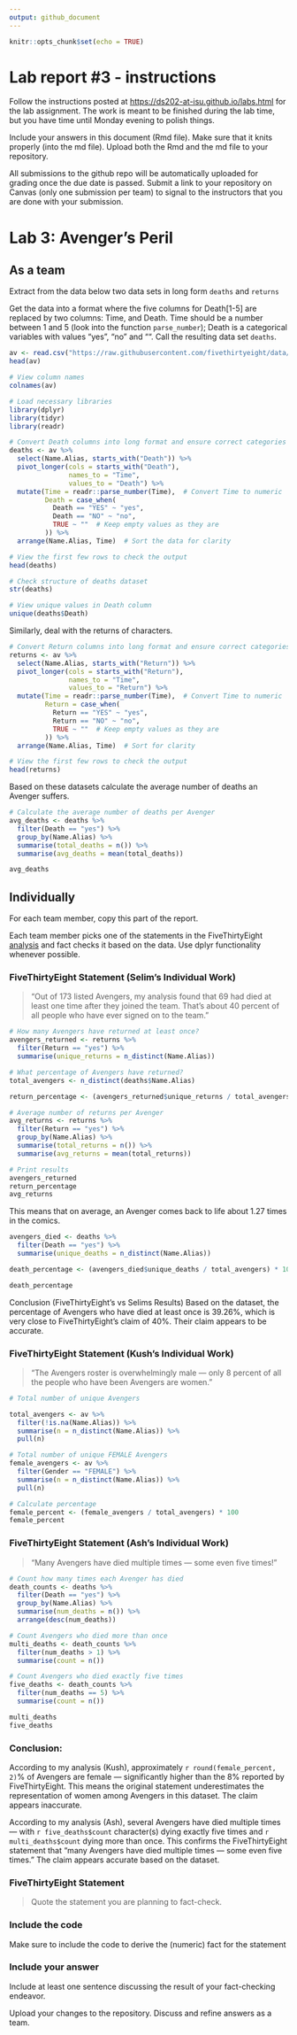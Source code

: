 ```yaml
---
output: github_document
---
```


<!-- README.md is generated from README.Rmd. Please edit the README.Rmd file -->

```r
knitr::opts_chunk$set(echo = TRUE)
```

# Lab report #3 - instructions

Follow the instructions posted at <https://ds202-at-isu.github.io/labs.html> for the lab assignment. The work is meant to be finished during the lab time, but you have time until Monday evening to polish things.

Include your answers in this document (Rmd file). Make sure that it knits properly (into the md file). Upload both the Rmd and the md file to your repository.

All submissions to the github repo will be automatically uploaded for grading once the due date is passed. Submit a link to your repository on Canvas (only one submission per team) to signal to the instructors that you are done with your submission.

# Lab 3: Avenger's Peril

## As a team

Extract from the data below two data sets in long form `deaths` and `returns`

Get the data into a format where the five columns for Death[1-5] are replaced by two columns: Time, and Death. Time should be a number between 1 and 5 (look into the function `parse_number`); Death is a categorical variables with values "yes", "no" and "". Call the resulting data set `deaths`.

```r
av <- read.csv("https://raw.githubusercontent.com/fivethirtyeight/data/master/avengers/avengers.csv", stringsAsFactors = FALSE)
head(av)
```

```r
# View column names
colnames(av)

```

```r
# Load necessary libraries
library(dplyr)
library(tidyr)
library(readr)

# Convert Death columns into long format and ensure correct categories
deaths <- av %>%
  select(Name.Alias, starts_with("Death")) %>%
  pivot_longer(cols = starts_with("Death"), 
               names_to = "Time", 
               values_to = "Death") %>%
  mutate(Time = readr::parse_number(Time),  # Convert Time to numeric
         Death = case_when(
           Death == "YES" ~ "yes",
           Death == "NO" ~ "no",
           TRUE ~ ""  # Keep empty values as they are
         )) %>%
  arrange(Name.Alias, Time)  # Sort the data for clarity

# View the first few rows to check the output
head(deaths)

```

```r
# Check structure of deaths dataset
str(deaths)

# View unique values in Death column
unique(deaths$Death)

```

Similarly, deal with the returns of characters.

```r
# Convert Return columns into long format and ensure correct categories
returns <- av %>%
  select(Name.Alias, starts_with("Return")) %>%
  pivot_longer(cols = starts_with("Return"), 
               names_to = "Time", 
               values_to = "Return") %>%
  mutate(Time = readr::parse_number(Time),  # Convert Time to numeric
         Return = case_when(
           Return == "YES" ~ "yes",
           Return == "NO" ~ "no",
           TRUE ~ ""  # Keep empty values as they are
         )) %>%
  arrange(Name.Alias, Time)  # Sort for clarity

# View the first few rows to check the output
head(returns)

```

Based on these datasets calculate the average number of deaths an Avenger suffers.

```r
# Calculate the average number of deaths per Avenger
avg_deaths <- deaths %>%
  filter(Death == "yes") %>%
  group_by(Name.Alias) %>%
  summarise(total_deaths = n()) %>%
  summarise(avg_deaths = mean(total_deaths))

avg_deaths

```

## Individually

For each team member, copy this part of the report.

Each team member picks one of the statements in the FiveThirtyEight [analysis](https://fivethirtyeight.com/features/avengers-death-comics-age-of-ultron/) and fact checks it based on the data. Use dplyr functionality whenever possible.

### FiveThirtyEight Statement (Selim's Individual Work)

> "Out of 173 listed Avengers, my analysis found that 69 had died at least one time after they joined the team. That’s about 40 percent of all people who have ever signed on to the team."

```r
# How many Avengers have returned at least once?
avengers_returned <- returns %>%
  filter(Return == "yes") %>%
  summarise(unique_returns = n_distinct(Name.Alias))

# What percentage of Avengers have returned?
total_avengers <- n_distinct(deaths$Name.Alias)

return_percentage <- (avengers_returned$unique_returns / total_avengers) * 100

# Average number of returns per Avenger
avg_returns <- returns %>%
  filter(Return == "yes") %>%
  group_by(Name.Alias) %>%
  summarise(total_returns = n()) %>%
  summarise(avg_returns = mean(total_returns))

# Print results
avengers_returned
return_percentage
avg_returns
```

This means that on average, an Avenger comes back to life about 1.27 times in the comics.

```r
avengers_died <- deaths %>%
  filter(Death == "yes") %>%
  summarise(unique_deaths = n_distinct(Name.Alias))

death_percentage <- (avengers_died$unique_deaths / total_avengers) * 100

death_percentage

```

Conclusion (FiveThirtyEight's vs Selims Results) Based on the dataset, the percentage of Avengers who have died at least once is 39.26%, which is very close to FiveThirtyEight's claim of 40%. Their claim appears to be accurate.

### FiveThirtyEight Statement (Kush's Individual Work)

> “The Avengers roster is overwhelmingly male — only 8 percent of all the people who have been Avengers are women.”

```r
# Total number of unique Avengers

total_avengers <- av %>%
  filter(!is.na(Name.Alias)) %>%
  summarise(n = n_distinct(Name.Alias)) %>%
  pull(n)

# Total number of unique FEMALE Avengers
female_avengers <- av %>%
  filter(Gender == "FEMALE") %>%
  summarise(n = n_distinct(Name.Alias)) %>%
  pull(n)

# Calculate percentage
female_percent <- (female_avengers / total_avengers) * 100
female_percent
```

### FiveThirtyEight Statement (Ash’s Individual Work)

> “Many Avengers have died multiple times — some even five times!”

```r
# Count how many times each Avenger has died
death_counts <- deaths %>%
  filter(Death == "yes") %>%
  group_by(Name.Alias) %>%
  summarise(num_deaths = n()) %>%
  arrange(desc(num_deaths))

# Count Avengers who died more than once
multi_deaths <- death_counts %>%
  filter(num_deaths > 1) %>%
  summarise(count = n())

# Count Avengers who died exactly five times
five_deaths <- death_counts %>%
  filter(num_deaths == 5) %>%
  summarise(count = n())

multi_deaths
five_deaths
```

### Conclusion:

According to my analysis (Kush), approximately `r round(female_percent, 2)`% of Avengers are female — significantly higher than the 8% reported by FiveThirtyEight. This means the original statement underestimates the representation of women among Avengers in this dataset. The claim appears inaccurate.

According to my analysis (Ash), several Avengers have died multiple times — with `r five_deaths$count` character(s) dying exactly five times and `r multi_deaths$count` dying more than once. This confirms the FiveThirtyEight statement that “many Avengers have died multiple times — some even five times.” The claim appears accurate based on the dataset.

### FiveThirtyEight Statement

> Quote the statement you are planning to fact-check.

### Include the code

Make sure to include the code to derive the (numeric) fact for the statement

### Include your answer

Include at least one sentence discussing the result of your fact-checking endeavor.

Upload your changes to the repository. Discuss and refine answers as a team.
